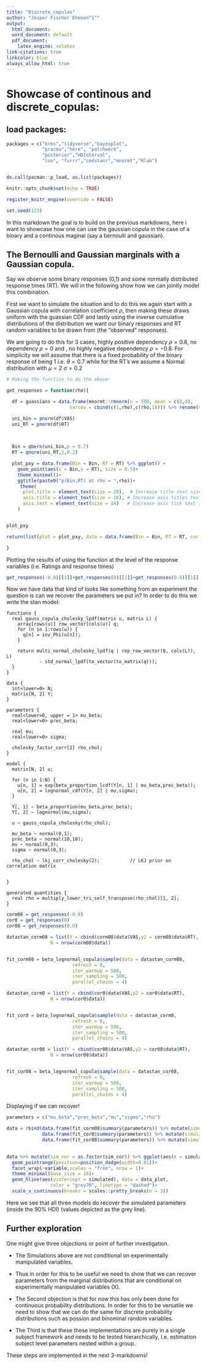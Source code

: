 ```yaml
---
title: "Discrete_copulas"
author: "Jesper Fischer Ehmsen^1^"
output:
  html_document:
  word_document: default
  pdf_document:
    latex_engine: xelatex
link-citations: true
linkcolor: blue
always_allow_html: true
---
```


# Showcase of continous and discrete_copulas:

## load packages:
```r
packages = c("brms","tidyverse","bayesplot",
             "pracma","here", "patchwork",
             "posterior","HDInterval",
             "loo", "furrr","cmdstanr","mnormt","Rlab")


do.call(pacman::p_load, as.list(packages))

knitr::opts_chunk$set(echo = TRUE)

register_knitr_engine(override = FALSE)

set.seed(123)
```

In this markdown the goal is to build on the previous markdowns, here i want to showcase how one can use the gaussian copula in the case of a binary and a continous maginal (say a bernoulli and gaussian).


## The Bernoulli and Gaussian marginals with a Gaussian copula.

Say we observe some binary responses (0,1) and some normally distributed response times (RT). We will in the following show how we can jointly model this combination.

First we want to simulate the situation and to do this we again start with a Gaussian copula with correlation coefficient $\rho$, then making these draws uniform with the guassian CDF and lastly using the inverse cumulative distributions of the distribution we want our binary responses and RT random variables to be drawn from (the "observed" responses).

We are going to do this for 3 cases, highly positive dependency $\rho = 0.8$, no dependency $\rho = 0$ and , no highly negative dependency $\rho = -0.8$. For simplicity we will assume that there is a fixed probability of the binary response of being 1 i.e. $\theta = 0.7$ while for the RT's we assume a Normal distribution with $\mu = 2$ $\sigma = 0.2$


```r
# Making the function to do the above:

get_responses = function(rho){

  df = guassians = data.frame(mnormt::rmnorm(n = 500, mean = c(0,0),
                       varcov = cbind(c(1,rho),c(rho,1)))) %>% rename(VAS = X1, RT = X2)

  uni_bin = pnorm(df$VAS)
  uni_RT = pnorm(df$RT)

  
  
  Bin = qbern(uni_bin,p = 0.7)
  RT = qnorm(uni_RT,2,0.2)

  plot_pxy = data.frame(Bin = Bin, RT = RT) %>% ggplot() + 
    geom_point(aes(x = Bin,y = RT), size = 0.5)+
    theme_minimal()+
    ggtitle(paste0("p(Bin,RT) at rho = ",rho))+
     theme(
      plot.title = element_text(size = 20),  # Increase title text size
      axis.title = element_text(size = 16), # Increase axis titles text size
      axis.text = element_text(size = 14)   # Increase axis tick text size
    )


plot_pxy

return(list(plot = plot_pxy, data = data.frame(Bin = Bin, RT = RT, cor = rho)))

}

```


Plotting the results of using the function at the level of the response variables (i.e. Ratings and response times)

```r
get_responses(-0.8)[[1]]+get_responses(0)[[1]]+get_responses(0.8)[[1]]
```

Now we have data that kind of looks like something from an experiment the question is can we recover the parameters we put in? 
In order to do this we write the stan model:


```cmdstan
functions {
  real gauss_copula_cholesky_lpdf(matrix u, matrix L) {
    array[rows(u)] row_vector[cols(u)] q;
    for (n in 1:rows(u)) {
      q[n] = inv_Phi(u[n]);
    }

    return multi_normal_cholesky_lpdf(q | rep_row_vector(0, cols(L)), L)
            - std_normal_lpdf(to_vector(to_matrix(q)));
  }
}

data {
  int<lower=0> N;
  matrix[N, 2] Y;
}

parameters {
  real<lower=0, upper = 1> mu_beta;
  real<lower=0> prec_beta;
  
  real mu;
  real<lower=0> sigma;
  
  cholesky_factor_corr[2] rho_chol;
}

model {
  matrix[N, 2] u;

  for (n in 1:N) {
    u[n, 1] = exp(beta_proportion_lcdf(Y[n, 1] | mu_beta,prec_beta));
    u[n, 2] = lognormal_cdf(Y[n, 2] | mu,sigma);
  }

  Y[, 1] ~ beta_proportion(mu_beta,prec_beta);
  Y[, 2] ~ lognormal(mu,sigma);

  u ~ gauss_copula_cholesky(rho_chol);
  
  mu_beta ~ normal(0,1);
  prec_beta ~ normal(10,10);
  mu ~ normal(0,3);
  sigma ~ normal(0,3);
  
  rho_chol ~ lkj_corr_cholesky(2);           // LKJ prior on correlation matrix

  
}

generated quantities {
  real rho = multiply_lower_tri_self_transpose(rho_chol)[1, 2];
}
```


```r
corm08 = get_responses(-0.8)
cor0 = get_responses(0)
cor08 = get_responses(0.8)

datastan_corm08 = list(Y = cbind(corm08$data$VAS,y2 = corm08$data$RT),
                N = nrow(corm08$data))


fit_corm08 = beta_lognormal_copula$sample(data = datastan_corm08,
                        refresh = 0,
                        iter_warmup = 500,
                        iter_sampling = 500,
                        parallel_chains = 4)

datastan_corm0 = list(Y = cbind(cor0$data$VAS,y2 = cor0$data$RT),
                N = nrow(cor0$data))


fit_cor0 = beta_lognormal_copula$sample(data = datastan_corm0,
                        refresh = 0,
                        iter_warmup = 500,
                        iter_sampling = 500,
                        parallel_chains = 4)

datastan_cor08 = list(Y = cbind(cor08$data$VAS,y2 = cor08$data$RT),
                N = nrow(cor08$data))


fit_cor08 = beta_lognormal_copula$sample(data = datastan_cor08,
                        refresh = 0,
                        iter_warmup = 500,
                        iter_sampling = 500,
                        parallel_chains = 4)


```

Displaying if we can recover!

```r
parameters = c("mu_beta","prec_beta","mu","sigma","rho")

data = rbind(data.frame(fit_corm08$summary(parameters)) %>% mutate(simulated = c(0.5,20,-0.5,0.5,-0.8), sim_cor = -0.8),
             data.frame(fit_cor0$summary(parameters)) %>% mutate(simulated = c(0.5,20,-0.5,0.5,0), sim_cor = 0),
             data.frame(fit_cor08$summary(parameters)) %>% mutate(simulated = c(0.5,20,-0.5,0.5,0.8), sim_cor = 0.8))
      

data %>% mutate(sim_cor = as.factor(sim_cor)) %>% ggplot(aes(x = simulated, y = mean, ymin = q5, ymax = q95, col = sim_cor))+
  geom_pointrange(position=position_dodge(width=0.01))+
  facet_wrap(~variable,scales = "free", nrow = 1)+
  theme_minimal(base_size = 16)+
  geom_hline(aes(yintercept = simulated), data = data_plot,
                color = "grey70", linetype = "dashed")+
  scale_x_continuous(breaks = scales::pretty_breaks(n = 3))
```

Here we see that all three models do recover the simulated parameters (inside the 90% HDI) (values depicted as the grey line).

## Further exploration

One might give three objections or point of further investigation. 

- The Simulations above are not conditional on experimentally manipulated variables. 
* Thus in order for this to be useful we need to show that we can recover parameters from the marginal distributions that are conditional on experimentally manipulated variables (X). 

- The Second objection is that for now this has only been done for continuous probability distributions. In order for this to be versatile we need to show that we can do the same for discrete probability distributions such as possion and binominal random variables.

- The Third is that these these implementations are purely in a single subject framework and needs to be tested hierarchically, I.e. estimation subject level parameters nested within a group. 

These steps are implemented in the next 3-markdowns!

